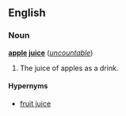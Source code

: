 ==English==
===Noun===
'''[[apple]] [[juice]]''' (''[[uncountable]]'')

#The juice of apples as a drink.

====Hypernyms====
*[[fruit juice]]